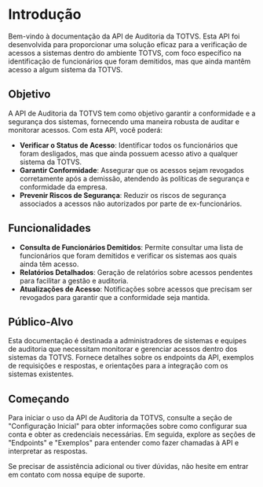 # Introdução

Bem-vindo à documentação da API de Auditoria da TOTVS. Esta API foi desenvolvida para proporcionar uma solução eficaz para a verificação de acessos a sistemas dentro do ambiente TOTVS, com foco específico na identificação de funcionários que foram demitidos, mas que ainda mantêm acesso a algum sistema da TOTVS.

## Objetivo

A API de Auditoria da TOTVS tem como objetivo garantir a conformidade e a segurança dos sistemas, fornecendo uma maneira robusta de auditar e monitorar acessos. Com esta API, você poderá:

- **Verificar o Status de Acesso**: Identificar todos os funcionários que foram desligados, mas que ainda possuem acesso ativo a qualquer sistema da TOTVS.
- **Garantir Conformidade**: Assegurar que os acessos sejam revogados corretamente após a demissão, atendendo às políticas de segurança e conformidade da empresa.
- **Prevenir Riscos de Segurança**: Reduzir os riscos de segurança associados a acessos não autorizados por parte de ex-funcionários.

## Funcionalidades

- **Consulta de Funcionários Demitidos**: Permite consultar uma lista de funcionários que foram demitidos e verificar os sistemas aos quais ainda têm acesso.
- **Relatórios Detalhados**: Geração de relatórios sobre acessos pendentes para facilitar a gestão e auditoria.
- **Atualizações de Acesso**: Notificações sobre acessos que precisam ser revogados para garantir que a conformidade seja mantida.

## Público-Alvo

Esta documentação é destinada a administradores de sistemas e equipes de auditoria que necessitam monitorar e gerenciar acessos dentro dos sistemas da TOTVS. Fornece detalhes sobre os endpoints da API, exemplos de requisições e respostas, e orientações para a integração com os sistemas existentes.

## Começando

Para iniciar o uso da API de Auditoria da TOTVS, consulte a seção de "Configuração Inicial" para obter informações sobre como configurar sua conta e obter as credenciais necessárias. Em seguida, explore as seções de "Endpoints" e "Exemplos" para entender como fazer chamadas à API e interpretar as respostas.

Se precisar de assistência adicional ou tiver dúvidas, não hesite em entrar em contato com nossa equipe de suporte.
